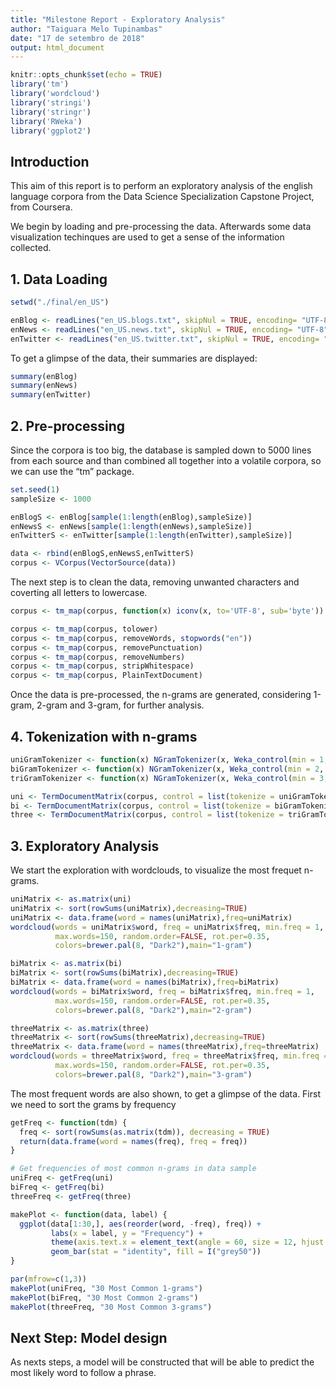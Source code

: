 ```yaml
---
title: "Milestone Report - Exploratory Analysis"
author: "Taiguara Melo Tupinambas"
date: "17 de setembro de 2018"
output: html_document
---
```


```r
knitr::opts_chunk$set(echo = TRUE)
library('tm')
library('wordcloud')
library('stringi')
library('stringr')
library('RWeka')
library('ggplot2')
```

## Introduction

This aim of this report is to perform an exploratory analysis of the english language corpora from the Data Science Specialization Capstone Project, from Coursera.

We begin by loading and pre-processing the data. Afterwards some data visualization techinques are used to get a sense of the information collected.


## 1. Data Loading

```r
setwd("./final/en_US")

enBlog <- readLines("en_US.blogs.txt", skipNul = TRUE, encoding= "UTF-8")
enNews <- readLines("en_US.news.txt", skipNul = TRUE, encoding= "UTF-8")
enTwitter <- readLines("en_US.twitter.txt", skipNul = TRUE, encoding= "UTF-8")

``` 

To get a glimpse of the data, their summaries are displayed:

``` r
summary(enBlog)
summary(enNews)
summary(enTwitter)
```

## 2. Pre-processing

Since the corpora is too big, the database is sampled down to 5000 lines from each source and than combined all together into a volatile corpora, so we can use the "tm" package.

``` r
set.seed(1)
sampleSize <- 1000

enBlogS <- enBlog[sample(1:length(enBlog),sampleSize)]
enNewsS <- enNews[sample(1:length(enNews),sampleSize)]
enTwitterS <- enTwitter[sample(1:length(enTwitter),sampleSize)]

data <- rbind(enBlogS,enNewsS,enTwitterS)
corpus <- VCorpus(VectorSource(data))

```

The next step is to clean the data, removing unwanted characters and coverting all letters to lowercase.

``` r

corpus <- tm_map(corpus, function(x) iconv(x, to='UTF-8', sub='byte'))

corpus <- tm_map(corpus, tolower)
corpus <- tm_map(corpus, removeWords, stopwords("en"))
corpus <- tm_map(corpus, removePunctuation)
corpus <- tm_map(corpus, removeNumbers)
corpus <- tm_map(corpus, stripWhitespace)
corpus <- tm_map(corpus, PlainTextDocument)

```


Once the data is pre-processed, the n-grams are generated, considering 1-gram, 2-gram and 3-gram, for further analysis.

## 4. Tokenization with n-grams

``` r

uniGramTokenizer <- function(x) NGramTokenizer(x, Weka_control(min = 1, max = 1))
biGramTokenizer <- function(x) NGramTokenizer(x, Weka_control(min = 2, max = 2))
triGramTokenizer <- function(x) NGramTokenizer(x, Weka_control(min = 3, max = 3))

uni <- TermDocumentMatrix(corpus, control = list(tokenize = uniGramTokenizer))
bi <- TermDocumentMatrix(corpus, control = list(tokenize = biGramTokenizer))
three <- TermDocumentMatrix(corpus, control = list(tokenize = triGramTokenizer))

```


## 3. Exploratory Analysis

We start the exploration with wordclouds, to visualize the most frequet n-grams.

``` r


uniMatrix <- as.matrix(uni)
uniMatrix <- sort(rowSums(uniMatrix),decreasing=TRUE)
uniMatrix <- data.frame(word = names(uniMatrix),freq=uniMatrix)
wordcloud(words = uniMatrix$word, freq = uniMatrix$freq, min.freq = 1,
          max.words=150, random.order=FALSE, rot.per=0.35, 
          colors=brewer.pal(8, "Dark2"),main="1-gram")

biMatrix <- as.matrix(bi)
biMatrix <- sort(rowSums(biMatrix),decreasing=TRUE)
biMatrix <- data.frame(word = names(biMatrix),freq=biMatrix)
wordcloud(words = biMatrix$word, freq = biMatrix$freq, min.freq = 1,
          max.words=150, random.order=FALSE, rot.per=0.35, 
          colors=brewer.pal(8, "Dark2"),main="2-gram")

threeMatrix <- as.matrix(three)
threeMatrix <- sort(rowSums(threeMatrix),decreasing=TRUE)
threeMatrix <- data.frame(word = names(threeMatrix),freq=threeMatrix)
wordcloud(words = threeMatrix$word, freq = threeMatrix$freq, min.freq = 1,
          max.words=150, random.order=FALSE, rot.per=0.35, 
          colors=brewer.pal(8, "Dark2"),main="3-gram")

```


The most frequent words are also shown, to get a glimpse of the data.
First we need to sort the grams by frequency

``` r

getFreq <- function(tdm) {
  freq <- sort(rowSums(as.matrix(tdm)), decreasing = TRUE)
  return(data.frame(word = names(freq), freq = freq))
}

# Get frequencies of most common n-grams in data sample
uniFreq <- getFreq(uni)
biFreq <- getFreq(bi)
threeFreq <- getFreq(three)

```


``` r

makePlot <- function(data, label) {
  ggplot(data[1:30,], aes(reorder(word, -freq), freq)) +
         labs(x = label, y = "Frequency") +
         theme(axis.text.x = element_text(angle = 60, size = 12, hjust = 1)) +
         geom_bar(stat = "identity", fill = I("grey50"))
}

par(mfrow=c(1,3))
makePlot(uniFreq, "30 Most Common 1-grams")
makePlot(biFreq, "30 Most Common 2-grams")
makePlot(threeFreq, "30 Most Common 3-grams")

```


## Next Step: Model design

As nexts steps, a model will be constructed that will be able to predict the most likely word to follow a phrase.

